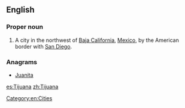 ==English==
{{wikipedia}}

===Proper noun===
{{en-proper noun}}

# A city in the northwest of [[Baja California]], [[Mexico]], by the American border with [[San Diego]].

===Anagrams===
* [[Juanita#English|Juanita]]

[[Category:en:Cities]]

[[es:Tijuana]]
[[zh:Tijuana]]